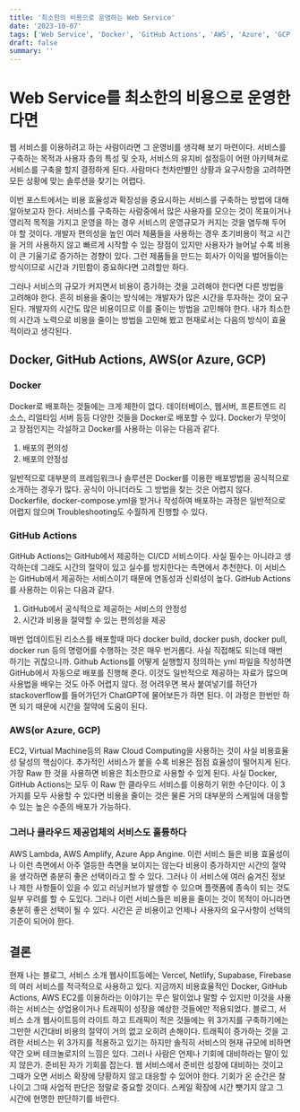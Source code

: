 ```yaml
---
title: '최소한의 비용으로 운영하는 Web Service'
date: '2023-10-07'
tags: ['Web Service', 'Docker', 'GitHub Actions', 'AWS', 'Azure', 'GCP']
draft: false
summary: ''
---
```


# Web Service를 최소한의 비용으로 운영한다면

웹 서비스를 이용하려고 하는 사람이라면 그 운영비를 생각해 보기 마련이다. 서비스를 구축하는 목적과 사용자 층의 특성 및 숫자, 서비스의 유지비 설정등이 어떤 아키텍쳐로 서비스를 구축을 할지 결정하게 된다. 사람마다 천차만별인 상황과 요구사항을 고려하면 모든 상황에 맞는 솔루션을 찾기는 어렵다.

이번 포스트에서는 비용 효율성과 확장성을 중요시하는 서비스를 구축하는 방법에 대해 알아보고자 한다. 서비스를 구축하는 사람중에서 많은 사용자를 모으는 것이 목표이거나 영리적 목적을 가지고 운영을 하는 경우 서비스의 운영규모가 커지는 것을 염두해 두어야 할 것이다. 개발자 편의성을 높인 여러 제품들을 사용하는 경우 초기비용이 적고 시간을 거의 사용하지 않고 빠르게 시작할 수 있는 장점이 있지만 사용자가 늘어날 수록 비용이 큰 기울기로 증가하는 경향이 있다. 그런 제품들을 만드는 회사가 이익을 벌어들이는 방식이므로 시간과 기민함이 중요하다면 고려할만 하다.

그러나 서비스의 규모가 커지면서 비용이 증가하는 것을 고려해야 한다면 다른 방법을 고려해야 한다. 흔히 비용을 줄이는 방식에는 개발자가 많은 시간을 투자하는 것이 요구된다. 개발자의 시간도 많은 비용이므로 이를 줄이는 방법을 고민해야 한다. 내가 최소한의 시간과 노력으로 비용을 줄이는 방법을 고민해 봤고 현재로서는 다음의 방식이 효율적이라고 생각된다.

## Docker, GitHub Actions, AWS(or Azure, GCP)

### Docker

Docker로 배포하는 것들에는 크게 제한이 없다. 데이터베이스, 웹서버, 프론트엔드 리소스, 리얼타임 서버 등등 다양한 것들을 Docker로 배포할 수 있다. Docker가 무엇이고 장점인지는 각설하고 Docker를 사용하는 이유는 다음과 같다.

1. 배포의 편의성
2. 배포의 안정성

일반적으로 대부분의 프레임워크나 솔루션은 Docker를 이용한 배포방법을 공식적으로 소개하는 경우가 많다. 공식이 아니더라도 그 방법을 찾는 것은 어렵지 않다. Dockerfile, docker-compose.yml을 받거나 작성하여 배포하는 과정은 일반적으로 어렵지 않으며 Troubleshooting도 수월하게 진행할 수 있다.

### GitHub Actions

GitHub Actions는 GitHub에서 제공하는 CI/CD 서비스이다. 사실 필수는 아니라고 생각하는데 그래도 시간의 절약이 있고 실수를 방지한다는 측면에서 추천한다. 이 서비스는 GitHub에서 제공하는 서비스이기 때문에 연동성과 신뢰성이 높다. GitHub Actions를 사용하는 이유는 다음과 같다.

1. GitHub에서 공식적으로 제공하는 서비스의 안정성
2. 시간과 비용을 절약할 수 있는 편의성을 제공

매번 업데이트된 리소스를 배포할때 마다 docker build, docker push, docker pull, docker run 등의 명령어를 수행하는 것은 매우 번거롭다. 사실 직접해도 되는데 매번 하기는 귀찮으니까. Github Actions를 어떻게 실행할지 정의하는 yml 파일을 작성하면 GitHub에서 자동으로 배포를 진행해 준다. 이것도 일반적으로 제공하는 자료가 많으며 사용법을 배우는 것도 아주 어렵지 않다. 정 어려우면 복사 붙여넣기를 하던가 stackoverflow를 들어가던가 ChatGPT에 물어보든가 하면 된다. 이 과정은 한번만 하면 되기 때문에 시간을 절약에 도움이 된다.

### AWS(or Azure, GCP)

EC2, Virtual Machine등의 Raw Cloud Computing을 사용하는 것이 사실 비용효율성 달성의 핵심이다. 추가적인 서비스가 붙을 수록 비용은 점점 효율성이 떨어지게 된다. 가장 Raw 한 것을 사용하면 비용은 최소한으로 사용할 수 있게 된다. 사실 Docker, GitHub Actions는 모두 이 Raw 한 클라우드 서비스를 이용하기 위한 수단이다. 이 3가지를 모두 사용할 수 있다면 비용을 줄이는 것은 물론 거의 대부분의 스케일에 대응할 수 있는 높은 수준의 배포가 가능하다.

### 그러나 클라우드 제공업체의 서비스도 훌륭하다

AWS Lambda, AWS Amplify, Azure App Angine. 이런 서비스 들은 비용 효율성이나 이런 측면에서 아주 열등한 측면을 보이지는 않는다 비용이 증가하지만 시간의 절약을 생각하면 충분히 좋은 선택이라고 할 수 있다. 그러나 이 서비스에 여러 숨겨진 정보나 제한 사항들이 있을 수 있고 러닝커브가 발생할 수 있으며 플랫폼에 종속이 되는 것도 일부 우려를 할 수 도있다. 그러나 이런 서비스들은 비용을 줄이는 것이 목적이 아니라면 충분히 좋은 선택이 될 수 있다. 시간은 곧 비용이고 언제나 사용자의 요구사항이 선택의 기준이 되어야 한다.

## 결론

현재 나는 블로그, 서비스 소개 웹사이트등에는 Vercel, Netlify, Supabase, Firebase의 여러 서비스를 적극적으로 사용하고 있다. 지금까지 비용효율적인 Docker, GitHub Actions, AWS EC2를 이용하라는 이야기는 무슨 말이었냐 말할 수 있지만 이것을 사용하는 서비스는 상업용이거나 트래픽이 성장을 예상한 것들에만 적용되었다. 블로그, 서비스 소개 웹사이트등의 라이트 하고 트래픽이 적은 것들에는 위 3가지를 구축하기에는 그만한 시간대비 비용의 절약이 거의 없고 오히려 손해이다. 트래픽이 증가하는 것을 고려한 서비스는 위 3가지를 적용하고 있기는 하지만 솔직히 서비스의 현재 규모에 비하면 약간 오버 테크놀로지의 느낌은 있다. 그러나 사람은 언제나 기회에 대비하라는 말이 있지 않은가. 준비된 자가 기회를 잡는다. 웹 서비스에서 준비란 성장에 대비하는 것이고 그때가 오면 서비스 확장에 당황하지 않고 대응할 수 있어야 한다. 기회가 온 순간은 찰나이고 그때 사업적 판단은 정말로 중요할 것이다. 스케일 확장에 시간 뺏기지 않고 그 시간에 현명한 판단하기를 바란다.
